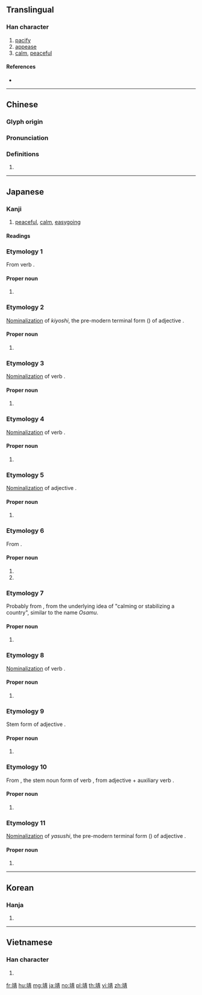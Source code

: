 {{character info/new}}
==Translingual==

===Han character===
{{Han char|rn=174|rad=靑|as=05|sn=13|four=05127|canj=YTQMB}}

# [[pacify]]
# [[appease]]
# [[calm]], [[peaceful]]

====References====
* {{Han ref|kx=1381.280|dkj=42570|dj=1893.040|hdz=64046.080|uh=9756|ud=38742|bh=B974|bd=47476}}

----

==Chinese==
{{zh-forms}}

===Glyph origin===
{{Han etym}}

===Pronunciation===
{{zh-pron
|m=jìng
|c=zing6
|h=pfs=
|md=
|mn=
|w=
|mc=y
|oc=y
|cat=
}}

===Definitions===
{{zh-hanzi}}

# {{rfdef|lang=zh}}

----

==Japanese==

===Kanji===
{{ja-kanji|grade=|rs=靑05}}

# [[peaceful]], [[calm]], [[easygoing]]

====Readings====
{{ja-readings
|goon=[[じょう]] (jō)|
|kanon=[[せい]] (sei)
|kun={{l|ja|靖い|tr=[[やすい]], yasui}}, {{l|ja|靖んずる|tr=[[やすんずる]], yasunzuru}}, {{l|ja|靖んじる|tr=[[やすんじる]], yasunjiru}}, {{l|ja|靖|tr=[[やす]], yasu}}
|nanori=[[はかる]] (hakaru), [[きよし]], (kiyoshi), [[のぶ]] (nobu), [[おさむ]] (osamu), [[せい]] (sei), [[せいじ]] (seiji), [[しず]] (shizu), [[しずか]] (shizuka), [[しずむ]] (shizumu), [[やす]] (yasu), [[やすみ]] (yasumi), [[やすし]] (yasushi)
}}

===Etymology 1===
From verb {{m|ja|図る|tr=hakaru||to intend, to plan, to set a goal or direction}}.

====Proper noun====
{{ja-pos|proper|はかる}}

# {{given name|male|lang=ja|sort=はかる}}

===Etymology 2===
[[nominalize|Nominalization]] of ''kiyoshi'', the pre-modern terminal form ({{l|ja|終止形|tr=shūshikei}}) of adjective {{m|ja|清い|tr=kiyoi||[[clean]], [[pure]]}}.

====Proper noun====
{{ja-pos|proper|きよし}}

# {{given name|male|lang=ja|sort=きよし}}

===Etymology 3===
[[nominalize|Nominalization]] of verb {{m|ja|のぶ|tr=nobu||{{l|ja|延ぶ}}, {{l|ja|伸ぶ}}: to grow, to extend}}.

====Proper noun====
{{ja-pos|proper|のぶ}}

# {{given name|male|lang=ja|sort=のぶ}}

===Etymology 4===
[[nominalize|Nominalization]] of verb {{m|ja|治む|tr=osamu||to make something calm, to stabilize}}.

====Proper noun====
{{ja-pos|proper|おさむ}}

# {{given name|male|lang=ja|sort=おさむ}}

===Etymology 5===
[[nominalize|Nominalization]] of adjective {{m|ja|静か|tr=shizuka||calm, quiet}}.

====Proper noun====
{{ja-pos|proper|しずか}}

# {{given name|female|lang=ja|sort=しずか}}

===Etymology 6===
From {{etyl|zhx|ja|sort=せい}} {{m|zh|靖}}.

====Proper noun====
{{ja-pos|proper|せい}}

# {{surname|lang=ja|sort=せい}}
# {{given name|female|lang=ja|sort=せい}}

===Etymology 7===
Probably from {{m|ja|政治|tr=seiji||politics}}, from the underlying idea of "calming or stabilizing a country", similar to the name ''Osamu''.

====Proper noun====
{{ja-pos|proper|せいじ}}

# {{given name|male|lang=ja|sort=せいじ}}

===Etymology 8===
[[nominalize|Nominalization]] of verb {{m|ja|静む|tr=shizumu||to become quiet, to become settled}}.

====Proper noun====
{{ja-pos|proper|しずむ}}

# {{given name|male|lang=ja|sort=しずむ}}

===Etymology 9===
Stem form of adjective {{m|ja|安い|tr=yasui||[[peaceful]], [[calm]], [[easygoing]]}}.

====Proper noun====
{{ja-pos|proper|やす}}

# {{given name|male|lang=ja|sort=やしし}}

===Etymology 10===
From {{m|ja|休み|tr=yasumi||a rest, a break, a vacation}}, the stem noun form of verb {{m|ja|休む|tr=yasumu||to rest, to take a break, to take a vacation}}, from adjective {{m|ja|安い|tr=yasui||[[peaceful]], [[calm]], [[easygoing]]}} + auxiliary verb {{m|ja|む|tr=mu||to become [adjective], to make something [adjective]}}.

====Proper noun====
{{ja-pos|proper|やすみ}}

# {{given name|female|lang=ja|sort=やしみ}}

===Etymology 11===
[[nominalize|Nominalization]] of ''yasushi'', the pre-modern terminal form ({{l|ja|終止形|tr=shūshikei}}) of adjective {{m|ja|安い|tr=yasui||[[peaceful]], [[calm]], [[easygoing]]}}.

====Proper noun====
{{ja-pos|proper|やすし}}

# {{given name|male|lang=ja|sort=やしし}}

----

==Korean==

===Hanja===
{{ko-hanja|hangeul=정|eumhun=|rv=jeong|mr=chŏng|y=ceng}}

# {{defn|lang=ko|sort=靑05}}

----

==Vietnamese==

===Han character===
{{vi-hantu|[[tĩnh]], [[tịnh]]|rs=靑05}}

# {{defn|lang=vi|sort=靑05}}

[[fr:靖]]
[[hu:靖]]
[[mg:靖]]
[[ja:靖]]
[[no:靖]]
[[pl:靖]]
[[th:靖]]
[[vi:靖]]
[[zh:靖]]